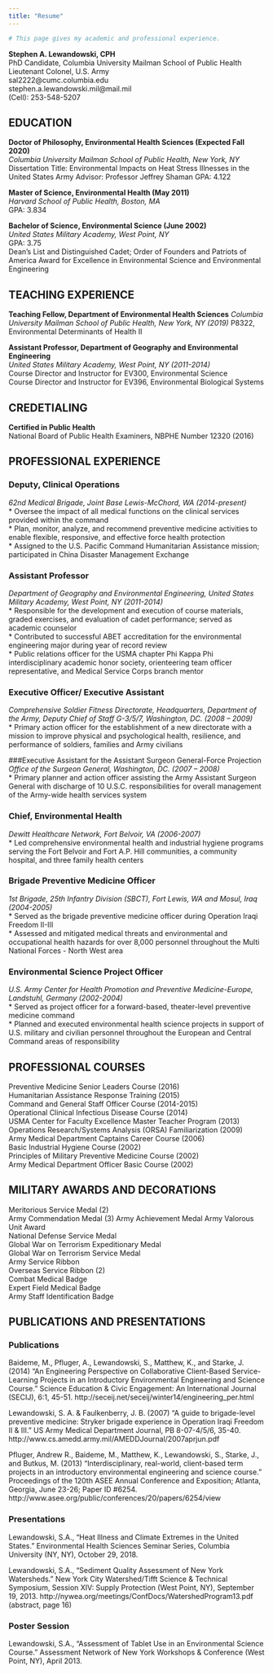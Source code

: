 ```yaml
---
title: "Resume"
---
```

```r
# This page gives my academic and professional experience.
```

**Stephen A. Lewandowski, CPH**   
PhD Candidate, Columbia University Mailman School of Public Health  
Lieutenant Colonel, U.S. Army  
sal2222@cumc.columbia.edu  
stephen.a.lewandowski.mil@mail.mil  
(Cell): 253-548-5207  

## EDUCATION

**Doctor of Philosophy, Environmental Health Sciences (Expected Fall 2020)**  
*Columbia University Mailman School of Public Health, New York, NY*  
Dissertation Title: Environmental Impacts on Heat Stress Illnesses in the United States Army
Advisor: Professor Jeffrey Shaman
GPA: 4.122

**Master of Science, Environmental Health (May 2011)**  
*Harvard School of Public Health, Boston, MA*  
GPA: 3.834  
	
**Bachelor of Science, Environmental Science (June 2002)**   
*United States Military Academy, West Point, NY*  
GPA: 3.75  
Dean’s List and Distinguished Cadet; Order of Founders and Patriots of America Award for Excellence in Environmental Science and Environmental Engineering   


## TEACHING EXPERIENCE

**Teaching Fellow, Department of Environmental Health Sciences**
*Columbia University Mailman School of Public Health, New York, NY (2019)*
P8322, Environmental Determinants of Health II


**Assistant Professor, Department of Geography and Environmental Engineering**    
*United States Military Academy, West Point, NY (2011-2014)*  
Course Director and Instructor for EV300, Environmental Science  
Course Director and Instructor for EV396, Environmental Biological Systems  


## CREDETIALING

**Certified in Public Health**  
National Board of Public Health Examiners, NBPHE Number 12320 (2016)


## PROFESSIONAL EXPERIENCE 

### Deputy, Clinical Operations  
*62nd Medical Brigade, Joint Base Lewis-McChord, WA (2014-present)*    
* Oversee the impact of all medical functions on the clinical services provided within the command  
*	Plan, monitor, analyze, and recommend preventive medicine activities to enable flexible, responsive, and effective force health protection  
*	Assigned to the U.S. Pacific Command Humanitarian Assistance mission; participated in China Disaster Management Exchange     

### Assistant Professor
*Department of Geography and Environmental Engineering, United States Military Academy, West Point, NY (2011-2014)*    
*	Responsible for the development and execution of course materials, graded exercises, and evaluation of cadet performance; served as academic counselor  
*	Contributed to successful ABET accreditation for the environmental engineering major during year of record review  
*	Public relations officer for the USMA chapter Phi Kappa Phi interdisciplinary academic honor society, orienteering team officer representative, and Medical Service Corps branch mentor    

### Executive Officer/ Executive Assistant  
*Comprehensive Soldier Fitness Directorate, Headquarters, Department of the Army, Deputy Chief of Staff G-3/5/7, Washington, DC. (2008 – 2009)*    
*	Primary action officer for the establishment of a new directorate with a mission to improve physical and psychological health, resilience, and performance of soldiers, families and Army civilians  

###Executive Assistant for the Assistant Surgeon General-Force Projection  
*Office of the Surgeon General, Washington, DC. (2007 – 2008)*    
*	Primary planner and action officer assisting the Army Assistant Surgeon General with discharge of 10 U.S.C. responsibilities for overall management of the Army-wide health services system  

### Chief, Environmental Health  
*Dewitt Healthcare Network, Fort Belvoir, VA (2006-2007)*    
*	Led comprehensive environmental health and industrial hygiene programs serving the Fort Belvoir and Fort A.P. Hill communities, a community hospital, and three family health centers  

### Brigade Preventive Medicine Officer  
*1st Brigade, 25th Infantry Division (SBCT), Fort Lewis, WA and Mosul, Iraq (2004-2005)*    
*	Served as the brigade preventive medicine officer during Operation Iraqi Freedom II-III  
*	Assessed and mitigated medical threats and environmental and occupational health hazards for over 8,000 personnel throughout the Multi National Forces - North West area  

### Environmental Science Project Officer  
*U.S. Army Center for Health Promotion and Preventive Medicine-Europe, Landstuhl, Germany (2002-2004)*    
*	Served as project officer for a forward-based, theater-level preventive medicine command  
*	Planned and executed environmental health science projects in support of U.S. military and civilian personnel throughout the European and Central Command areas of responsibility  


## PROFESSIONAL COURSES  

Preventive Medicine Senior Leaders Course (2016)  
Humanitarian Assistance Response Training (2015)  
Command and General Staff Officer Course (2014-2015)  
Operational Clinical Infectious Disease Course (2014)  
USMA Center for Faculty Excellence Master Teacher Program (2013)  
Operations Research/Systems Analysis (ORSA) Familiarization (2009)  
Army Medical Department Captains Career Course (2006)  
Basic Industrial Hygiene Course (2002)  
Principles of Military Preventive Medicine Course (2002)  
Army Medical Department Officer Basic Course (2002)  

## MILITARY AWARDS AND DECORATIONS  

Meritorious Service Medal (2)  
Army Commendation Medal (3) 
Army Achievement Medal 
Army Valorous Unit Award  
National Defense Service Medal  
Global War on Terrorism Expeditionary Medal  
Global War on Terrorism Service Medal  
Army Service Ribbon  
Overseas Service Ribbon (2)  
Combat Medical Badge  
Expert Field Medical Badge  
Army Staff Identification Badge  
 

## PUBLICATIONS AND PRESENTATIONS

### Publications

Baideme, M., Pfluger, A., Lewandowski, S., Matthew, K., and Starke, J.  (2014) “An Engineering Perspective on Collaborative Client-Based Service-Learning Projects in an Introductory Environmental Engineering and Science Course.” Science Education & Civic Engagement: An International Journal (SECIJ), 6:1, 45-51. http://seceij.net/seceij/winter14/engineering_per.html  

Lewandowski, S. A. & Faulkenberry, J. B. (2007) “A guide to brigade-level preventive medicine: Stryker brigade experience in Operation Iraqi Freedom II & III.” US Army Medical Department Journal, PB 8-07-4/5/6, 35-40. http://www.cs.amedd.army.mil/AMEDDJournal/2007aprjun.pdf  

Pfluger, Andrew R., Baideme, M., Matthew, K., Lewandowski, S., Starke, J., and Butkus, M.  (2013) "Interdisciplinary, real-world, client-based term projects in an introductory environmental engineering and science course."  Proceedings of the 120th ASEE Annual Conference and Exposition; Atlanta, Georgia, June 23-26; Paper ID #6254. http://www.asee.org/public/conferences/20/papers/6254/view  

### Presentations

Lewandowski, S.A., “Heat Illness and Climate Extremes in the United States.” Environmental Health Sciences Seminar Series, Columbia University (NY, NY), October 29, 2018.  


Lewandowski, S.A., “Sediment Quality Assessment of New York Watersheds.” New York City Watershed/Tifft Science & Technical Symposium, Session XIV: Supply Protection (West Point, NY), September 19, 2013. http://nywea.org/meetings/ConfDocs/WatershedProgram13.pdf (abstract, page 16)  


### Poster Session  

Lewandowski, S.A., “Assessment of Tablet Use in an Environmental Science Course.” Assessment Network of New York Workshops & Conference (West Point, NY), April 2013.  
